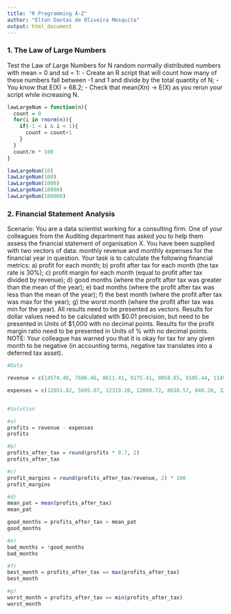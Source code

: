 ```yaml
---
title: "R Programming A-Z"
author: "Elton Dantas de Oliveira Mesquita"
output: html_document
---
```



### 1. The Law of Large Numbers

  Test the Law of Large Numbers for N random normally distributed numbers with mean = 0 and sd = 1:
  - Create an R script that will count how many of these numbers fall between -1 and 1 and divide by the total quantity of N;
  - You know that E(X) = 68.2;
  - Check that mean(Xn) -> E(X) as you rerun your script while increasing N.
  
```r
lawLargeNum = function(n){
  count = 0
  for(i in rnorm(n)){
    if(-1 < i & i < 1){
      count = count+1
    }
  }
  count/n * 100
}

lawLargeNum(10)
lawLargeNum(100)
lawLargeNum(1000)
lawLargeNum(10000)
lawLargeNum(100000)
```


### 2. Financial Statement Analysis

  Scenario: You are a data scientist working for a consulting firm. One of your colleagues from the Auditing department has asked you to help them assess the financial statement of organisation X. You have been supplied with two vectors of data: monthly revenue and monthly expenses for the financial year in question. Your task is to calculate the following financial metrics:
  a) profit for each month;
  b) profit after tax for each month (the tax rate is 30%);
  c) profit margin for each month (equal to profit after tax divided by revenue);
  d) good months (where the profit after tax was greater than the mean of the year);
  e) bad months (where the profit after tax was less than the mean of the year);
  f) the best month (where the profit after tax was max for the year);
  g) the worst month (where the profit after tax was min for the year).
  All results need to be presented as vectors.
  Results for dollar values need to be calculated with \$0.01 precision, but need to be presented in Units of \$1,000 with no decimal points.
  Results for the profit margin ratio need to be presented in Units of % with no decimal points.
  NOTE: Your colleague has warned you that it is okay for tax for any given month to be negative (in accounting terms, negative tax translates into a deferred tax asset).

```r
#Data

revenue = c(14574.49, 7606.46, 8611.41, 9175.41, 8058.65, 8105.44, 11496.28, 9766.09, 10305.32, 14379.96, 10713.97, 15433.50)

expenses = c(12051.82, 5695.07, 12319.20, 12089.72, 8658.57, 840.20, 3285.73, 5821.12, 6976.93, 16618.61, 10054.37, 3803.96)


#Solution

#a)
profits = revenue - expenses
profits

#b)
profits_after_tax = round(profits * 0.7, 2)
profits_after_tax

#c)
profit_margins = round(profits_after_tax/revenue, 2) * 100
profit_margins

#d)
mean_pat = mean(profits_after_tax)
mean_pat

good_months = profits_after_tax > mean_pat
good_months

#e)
bad_months = !good_months
bad_months

#f)
best_month = profits_after_tax == max(profits_after_tax)
best_month

#g)
worst_month = profits_after_tax == min(profits_after_tax)
worst_month
```


